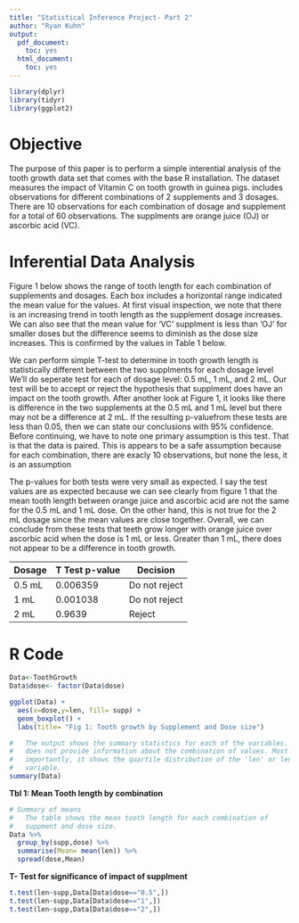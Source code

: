 ```yaml
---
title: "Statistical Inference Project- Part 2"
author: "Ryan Kuhn"
output:
  pdf_document:
    toc: yes
  html_document:
    toc: yes
---
```


```r
library(dplyr)
library(tidyr)
library(ggplot2)
```
# Objective
The purpose of this paper is to perform a simple interential analysis of the tooth growth data set that comes with the base R installation. 
The dataset measures the impact of Vitamin C on tooth growth in guinea pigs.
includes observations for different combinations of 2 supplements and 3 dosages. 
There are 10 observations for each combination of dosage and supplement for a total of 60 observations. 
The supplments are orange juice (OJ) or ascorbic acid (VC).


# Inferential Data Analysis
Figure 1 below shows the range of tooth length for each combination of supplements and dosages. Each box includes a horizontal range indicated the mean value for the values. 
At first visual inspection, we note that there is an increasing trend in tooth length as the supplement dosage increases. 
We can also see that the mean value for 'VC' supplment is less than 'OJ' for smaller doses but the difference seems to diminish as the dose size increases. 
This is confirmed by the values in Table 1 below. 

We can perform simple T-test to determine in tooth growth length is statistically different between the two supplments for each dosage level
We'll do seperate test for each of dosage level: 0.5 mL, 1 mL, and 2 mL.
Our test will be to accept or reject the hypothesis that supplment does have an impact on the tooth growth. 
After another look at Figure 1, it looks like there is difference in the two supplements at the 0.5 mL and 1 mL level but there may not be a difference at 2 mL. 
If the resulting p-valuefrom these tests are less than 0.05, then we can state our conclusions with 95% confidence. 
Before continuing, we have to note one primary assumption is this test. 
That is that the data is paired.
This is appears to be a safe assumption because for each combination, there are exacly 10 observations, but none the less, it is an assumption

The p-values for both tests were very small as expected. 
I say the test values are as expected because we can see clearly from figure 1 that the mean tooth length between orange juice and ascorbic acid are not the same for the 0.5 mL and 1 mL dose. 
On the other hand, this is not true for the 2 mL dosage since the mean values are close together. 
Overall, we can conclude from these tests that teeth grow longer with orange juice over ascorbic acid when the dose is 1 mL or less. 
Greater than 1 mL, there does not appear to be a difference in tooth growth.

Dosage | T Test p-value | Decision
---- | --- | ----
0.5 mL | 0.006359 | Do not reject
1 mL| 0.001038 | Do not reject
2 mL | 0.9639 | Reject

# R Code
```r
Data<-ToothGrowth
Data$dose<- factor(Data$dose)
```

```r
ggplot(Data) + 
  aes(x=dose,y=len, fill= supp) +
  geom_boxplot() +
  labs(title= "Fig 1: Tooth growth by Supplement and Dose size")
```

```r
#   The output shows the summary statistics for each of the variables. It
#   does not provide information about the combination of values. Most
#   importantly, it shows the quartile distribution of the 'len' or lenght
#   variable.
summary(Data)
```

**Tbl 1: Mean Tooth length by combination**
```r
# Summary of means
#   The table shows the mean tooth length for each combination of 
#   suppment and dose size.
Data %>%
  group_by(supp,dose) %>%
  summarise(Mean= mean(len)) %>%
  spread(dose,Mean)
```

**T- Test for significance of impact of supplment**
```r
t.test(len~supp,Data[Data$dose=="0.5",])
t.test(len~supp,Data[Data$dose=="1",])
t.test(len~supp,Data[Data$dose=="2",])

```
